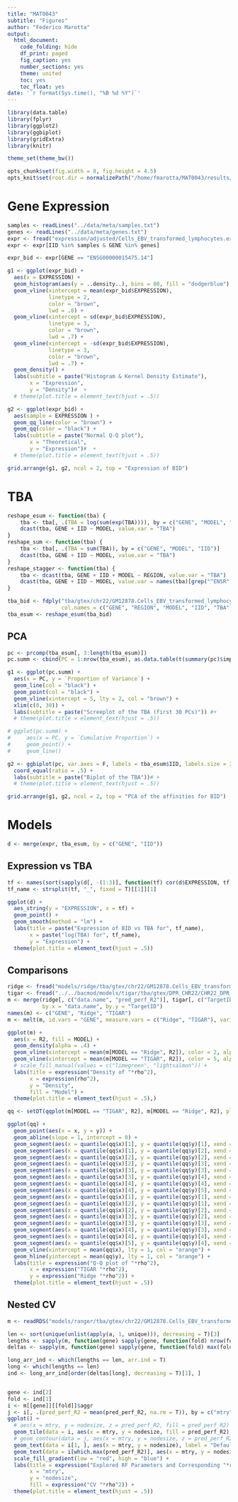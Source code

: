 ```yaml
---
title: "MAT0043"
subtitle: "Figures"
author: "Federico Marotta"
output:
  html_document:
    code_folding: hide
    df_print: paged
    fig_caption: yes
    number_sections: yes
    theme: united
    toc: yes
    toc_float: yes
date: '`r format(Sys.time(), "%B %d %Y")`'
---
```


```r
library(data.table)
library(fplyr)
library(ggplot2)
library(ggbiplot)
library(gridExtra)
library(knitr)

theme_set(theme_bw())

opts_chunk$set(fig.width = 8, fig.height = 4.5)
opts_knit$set(root.dir = normalizePath("/home/fmarotta/MAT0043/results/"))
```

# Gene Expression

```r
samples <- readLines("../data/meta/samples.txt")
genes <- readLines("../data/meta/genes.txt")
expr <- fread("expression/adjusted/Cells_EBV_transformed_lymphocytes.expression_residuals.tsv")
expr <- expr[IID %in% samples & GENE %in% genes]

expr_bid <- expr[GENE == "ENSG00000015475.14"]
```

```r
g1 <- ggplot(expr_bid) +
  aes(x = EXPRESSION) +
  geom_histogram(aes(y = ..density..), bins = 80, fill = "dodgerblue") +
  geom_vline(xintercept = mean(expr_bid$EXPRESSION),
             linetype = 2,
             color = "brown",
             lwd = .8) +
  geom_vline(xintercept = sd(expr_bid$EXPRESSION),
             linetype = 3,
             color = "brown",
             lwd = .7) +
  geom_vline(xintercept = -sd(expr_bid$EXPRESSION),
             linetype = 3,
             color = "brown",
             lwd = .7) +
  geom_density() +
  labs(subtitle = paste("Histogram & Kernel Density Estimate"),
       x = "Expression",
       y = "Density")#  +
  # theme(plot.title = element_text(hjust = .5))
```

```r
g2 <- ggplot(expr_bid) +
  aes(sample = EXPRESSION ) +
  geom_qq_line(color = "brown") +
  geom_qq(color = "black") +
  labs(subtitle = paste("Normal Q-Q plot"),
       x = "Theoretical",
       y = "Expression")#  +
  # theme(plot.title = element_text(hjust = .5))
```

```r
grid.arrange(g1, g2, ncol = 2, top = "Expression of BID")
```

# TBA

```r
reshape_esum <- function(tba) {
    tba <- tba[, .(TBA = log(sum(exp(TBA)))), by = c("GENE", "MODEL", "IID")]
    dcast(tba, GENE + IID ~ MODEL, value.var = "TBA")
}
reshape_sum <- function(tba) {
    tba <- tba[, .(TBA = sum(TBA)), by = c("GENE", "MODEL", "IID")]
    dcast(tba, GENE + IID ~ MODEL, value.var = "TBA")
}
reshape_stagger <- function(tba) {
    tba <- dcast(tba, GENE + IID + MODEL ~ REGION, value.var = "TBA")
    dcast(tba, GENE + IID ~ MODEL, value.var = names(tba)[grep("^ENSR", names(tba))])
}

tba_bid <- fdply("tba/gtex/chr22/GM12878.Cells_EBV_transformed_lymphocytes.tba.tsv",
                 col.names = c("GENE", "REGION", "MODEL", "IID", "TBA"))
tba_esum <- reshape_esum(tba_bid)
```

## PCA

```r
pc <- prcomp(tba_esum[, 3:length(tba_esum)])
pc.summ <- cbind(PC = 1:nrow(tba_esum), as.data.table(t(summary(pc)$importance)))
```

```r
g1 <- ggplot(pc.summ) +
  aes(x = PC, y = `Proportion of Variance`) + 
  geom_line(col = "black") +
  geom_point(col = "black") +
  geom_vline(xintercept = 5, lty = 2, col = "brown") +
  xlim(c(0, 30)) +
  labs(subtitle = paste("Screeplot of the TBA (first 30 PCs)")) #+
  # theme(plot.title = element_text(hjust = .5))

# ggplot(pc.summ) +
#     aes(x = PC, y = `Cumulative Proportion`) +
#     geom_point() +
#     geom_line()
```

```r
g2 <- ggbiplot(pc, var.axes = F, labels = tba_esum$IID, labels.size = 2) +
  coord_equal(ratio = .5) +
  labs(subtitle = paste("Biplot of the TBA"))# +
  # theme(plot.title = element_text(hjust = .5))
```

```r
grid.arrange(g1, g2, ncol = 2, top = "PCA of the affinities for BID")
```

# Models

```r
d <- merge(expr, tba_esum, by = c("GENE", "IID"))
```

## Expression vs TBA

```r
tf <- names(sort(sapply(d[, -(1:3)], function(tf) cor(d$EXPRESSION, tf)), decreasing = TRUE)[1])
tf_name <- strsplit(tf, "_", fixed = T)[[1]][1]

ggplot(d) +
  aes_string(y = "EXPRESSION", x = tf) +
  geom_point() +
  geom_smooth(method = "lm") +
  labs(title = paste("Expression of BID vs TBA for", tf_name),
       x = paste("log(TBA) for", tf_name),
       y = "Expression") +
  theme(plot.title = element_text(hjust = .5))
```

## Comparisons

```r
ridge <- fread("models/ridge/tba/gtex/chr22/GM12878.Cells_EBV_transformed_lymphocytes.perf_aggr.tsv")
tigar <- fread("../../bacmod/models/tigar/tba/gtex/DPR_CHR22/CHR22_DPR_training_info.txt")
m <- merge(ridge[, c("data.name", "pred_perf_R2")], tigar[, c("TargetID", "5-fold-CV-R2")],
           by.x = "data.name", by.y = "TargetID")
names(m) <- c("GENE", "Ridge", "TIGAR")
m <- melt(m, id.vars = "GENE", measure.vars = c("Ridge", "TIGAR"), variable.name = "MODEL", value.name = "R2")
```

```r
ggplot(m) +
  aes(x = R2, fill = MODEL) +
  geom_density(alpha = .4) +
  geom_vline(xintercept = mean(m[MODEL == "Ridge", R2]), color = 2, alpha = .4, lty = 2, lwd = 1) +
  geom_vline(xintercept = mean(m[MODEL == "TIGAR", R2]), color = 5, alpha = .4, lty = 2, lwd = 1) +
  # scale_fill_manual(values = c("limegreen", "lightsalmon")) +
  labs(title = expression("Density of "*rho^2),
       x = expression(rho^2),
       y = "Density",
       fill = "Model") +
  theme(plot.title = element_text(hjust = .5),)
```

```r
qq <- setDT(qqplot(m[MODEL == "TIGAR", R2], m[MODEL == "Ridge", R2], plot.it = F))

ggplot(qq) +
  geom_point(aes(x = x, y = y)) +
  geom_abline(slope = 1, intercept = 0) +
  geom_segment(aes(x = quantile(qq$x)[1], y = quantile(qq$y)[1], xend = quantile(qq$x)[1], yend = quantile(qq$y)[2]), linetype = 2, col = "brown") +
  geom_segment(aes(x = quantile(qq$x)[1], y = quantile(qq$y)[2], xend = quantile(qq$x)[2], yend = quantile(qq$y)[2]), linetype = 2, col = "brown") +
  geom_segment(aes(x = quantile(qq$x)[2], y = quantile(qq$y)[2], xend = quantile(qq$x)[2], yend = quantile(qq$y)[3]), linetype = 2, col = "brown") +
  geom_segment(aes(x = quantile(qq$x)[2], y = quantile(qq$y)[3], xend = quantile(qq$x)[3], yend = quantile(qq$y)[3]), linetype = 2, col = "brown") +
  geom_segment(aes(x = quantile(qq$x)[3], y = quantile(qq$y)[3], xend = quantile(qq$x)[3], yend = quantile(qq$y)[4]), linetype = 2, col = "brown") +
  geom_segment(aes(x = quantile(qq$x)[3], y = quantile(qq$y)[4], xend = quantile(qq$x)[4], yend = quantile(qq$y)[4]), linetype = 2, col = "brown") +
  geom_segment(aes(x = quantile(qq$x)[4], y = quantile(qq$y)[4], xend = quantile(qq$x)[4], yend = quantile(qq$y)[5]), linetype = 2, col = "brown") +
  geom_segment(aes(x = quantile(qq$x)[4], y = quantile(qq$y)[5], xend = quantile(qq$x)[5], yend = quantile(qq$y)[5]), linetype = 2, col = "brown") +
  geom_segment(aes(x = quantile(qq$x)[1], y = quantile(qq$y)[1], xend = quantile(qq$x)[2], yend = quantile(qq$y)[1]), linetype = 2, col = "brown") +
  geom_segment(aes(x = quantile(qq$x)[2], y = quantile(qq$y)[1], xend = quantile(qq$x)[2], yend = quantile(qq$y)[2]), linetype = 2, col = "brown") +
  geom_segment(aes(x = quantile(qq$x)[2], y = quantile(qq$y)[2], xend = quantile(qq$x)[3], yend = quantile(qq$y)[2]), linetype = 2, col = "brown") +
  geom_segment(aes(x = quantile(qq$x)[3], y = quantile(qq$y)[2], xend = quantile(qq$x)[3], yend = quantile(qq$y)[3]), linetype = 2, col = "brown") +
  geom_segment(aes(x = quantile(qq$x)[3], y = quantile(qq$y)[3], xend = quantile(qq$x)[4], yend = quantile(qq$y)[3]), linetype = 2, col = "brown") +
  geom_segment(aes(x = quantile(qq$x)[4], y = quantile(qq$y)[3], xend = quantile(qq$x)[4], yend = quantile(qq$y)[4]), linetype = 2, col = "brown") +
  geom_segment(aes(x = quantile(qq$x)[4], y = quantile(qq$y)[4], xend = quantile(qq$x)[5], yend = quantile(qq$y)[4]), linetype = 2, col = "brown") +
  geom_segment(aes(x = quantile(qq$x)[5], y = quantile(qq$y)[4], xend = quantile(qq$x)[5], yend = quantile(qq$y)[5]), linetype = 2, col = "brown") +
  geom_vline(xintercept = mean(qq$x), lty = 1, col = "orange") +
  geom_hline(yintercept = mean(qq$y), lty = 1, col = "orange") +
  labs(title = expression("Q-Q plot of "*rho^2),
       x = expression("TIGAR "*rho^2),
       y = expression("Ridge "*rho^2)) +
  theme(plot.title = element_text(hjust = .5))

```

## Nested CV

```r
m <- readRDS("models/ranger/tba/gtex/chr22/GM12878.Cells_EBV_transformed_lymphocytes.perf_inner.Rds")

len <- sort(unique(unlist(apply(a, 1, unique))), decreasing = T)[3]
lengths <- sapply(m, function(gene) sapply(gene, function(fold) nrow(fold$aggr)))
deltas <- sapply(m, function(gene) sapply(gene, function(fold) max(fold$aggr$pred_perf_R2, na.rm = T) - min(fold$aggr$pred_perf_R2, na.rm = T)))

long_arr_ind <- which(lengths == len, arr.ind = T)
long <- which(lengths == len)
ind <- long_arr_ind[order(deltas[long], decreasing = T)[1], ]


gene <- ind[2]
fold <- ind[1]
i <- m[[gene]][[fold]]$aggr
j <- i[, .(pred_perf_R2 = mean(pred_perf_R2, na.rm = T)), by = c("mtry", "nodesize")]
ggplot() +
  # aes(x = mtry, y = nodesize, z = pred_perf_R2, fill = pred_perf_R2) +
  geom_tile(data = i, aes(x = mtry, y = nodesize, fill = pred_perf_R2), width = 11, height = 2.3) +
  # geom_contour(data = j, aes(x = mtry, y = nodesize, z = pred_perf_R2), bins = 50) # +
  geom_text(data = i[1, ], aes(x = mtry, y = nodesize), label = "Default", vjust = -1.2) +
  geom_text(data = i[which.max(pred_perf_R2)], aes(x = mtry, y = nodesize), label = "Best", hjust = -.5) +
  scale_fill_gradient(low = "red", high = "blue") +
  labs(title = expression("Explored RF Parameters and Corresponding "*rho^2),
       x = "mtry",
       y = "nodesize",
       fill = expression("CV "*rho^2)) +
  theme(plot.title = element_text(hjust = .5))
```
